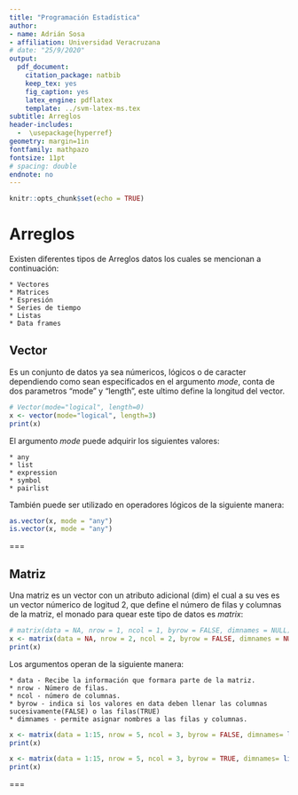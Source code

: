 ```yaml
---
title: "Programación Estadística"
author:
- name: Adrián Sosa
- affiliation: Universidad Veracruzana
# date: "25/9/2020"
output:
  pdf_document:
    citation_package: natbib
    keep_tex: yes
    fig_caption: yes
    latex_engine: pdflatex
    template: ../svm-latex-ms.tex
subtitle: Arreglos
header-includes:
  -  \usepackage{hyperref}
geometry: margin=1in
fontfamily: mathpazo
fontsize: 11pt
# spacing: double
endnote: no
---
```


```r
knitr::opts_chunk$set(echo = TRUE)
```


# Arreglos 

Existen diferentes tipos de Arreglos datos los cuales se mencionan a continuación:

    * Vectores
    * Matrices
    * Espresión
    * Series de tiempo
    * Listas
    * Data frames

## Vector

Es un conjunto de datos ya sea númericos, lógicos o de caracter dependiendo como sean especificados en el argumento *mode*, conta de dos parametros "mode" y "length", este ultimo define la longitud del vector.

```r
# Vector(mode="logical", length=0)
x <- vector(mode="logical", length=3)
print(x)
```
El argumento *mode* puede adquirir los siguientes valores:

    * any
    * list
    * expression
    * symbol
    * pairlist

También puede ser utilizado en operadores lógicos de la siguiente manera:

```r
as.vector(x, mode = "any")
is.vector(x, mode = "any")
``` 
===

## Matriz

Una matriz es un vector con un atributo adicional (dim) el cual a su ves es un vector númerico de logitud 2, que define el número de filas y columnas de la matriz, el monado para quear este tipo de datos es *matrix*:

```r
# matrix(data = NA, nrow = 1, ncol = 1, byrow = FALSE, dimnames = NULL)
x <- matrix(data = NA, nrow = 2, ncol = 2, byrow = FALSE, dimnames = NULL)
print(x)
```
Los argumentos operan de la siguiente manera:

    * data - Recibe la información que formara parte de la matriz.
    * nrow - Número de filas. 
    * ncol - número de columnas.
    * byrow - indica si los valores en data deben llenar las columnas sucesivamente(FALSE) o las filas(TRUE)
    * dimnames - permite asignar nombres a las filas y columnas.


```r
x <- matrix(data = 1:15, nrow = 5, ncol = 3, byrow = FALSE, dimnames= list(c("row1","row2","row3","row4","row5"),c("C1","C2","C3")))
print(x)
``` 
```r
x <- matrix(data = 1:15, nrow = 5, ncol = 3, byrow = TRUE, dimnames= list(c("row1","row2","row3","row4","row5"),c("C1","C2","C3")))
print(x)
``` 
===
    


